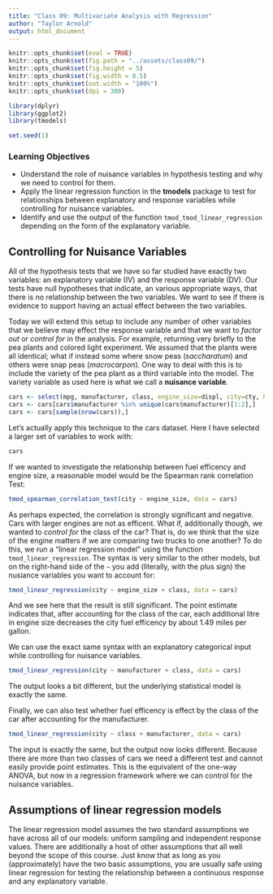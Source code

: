 ```yaml
---
title: "Class 09: Multivariate Analysis with Regression"
author: "Taylor Arnold"
output: html_document
---
```


```r
knitr::opts_chunk$set(eval = TRUE)
knitr::opts_chunk$set(fig.path = "../assets/class09/")
knitr::opts_chunk$set(fig.height = 5)
knitr::opts_chunk$set(fig.width = 8.5)
knitr::opts_chunk$set(out.width = "100%")
knitr::opts_chunk$set(dpi = 300)

library(dplyr)
library(ggplot2)
library(tmodels)

set.seed(1)
```

### Learning Objectives

- Understand the role of nuisance variables in hypothesis testing and why we need to control for them.
- Apply the linear regression function in the **tmodels** package to test for relationships between explanatory and response variables while controlling for nuisance variables.
- Identify and use the output of the function `tmod_tmod_linear_regression` depending on the form of the explanatory variable.

## Controlling for Nuisance Variables

All of the hypothesis tests that we have so far studied have exactly
two variables: an explanatory variable (IV) and the response variable (DV).
Our tests have null hypotheses that indicate, an various appropriate ways,
that there is no relationship between the two variables. We want to see if
there is evidence to support having an actual effect between the two variables.

Today we will extend this setup to include any number of other variables that
we believe may effect the response variable and that we want to *factor out*
or *control for* in the analysis. For example, returning very briefly to the
pea plants and colored light experiment. We assumed that the plants were all
identical; what if instead some where snow peas (*saccharatum*) and others
were snap peas (*macrocarpon*). One way to deal with this is to include the
variety of the pea plant as a third variable into the model. The variety variable
as used here is what we call a **nuisance variable**.

```r
cars <- select(mpg, manufacturer, class, engine_size=displ, city=cty, highway=hwy)
cars <- cars[cars$manufacturer %in% unique(cars$manufacturer)[1:2],]
cars <- cars[sample(nrow(cars)),]
```

Let's actually apply this technique to the cars dataset. Here I have selected
a larger set of variables to work with:

```r
cars
```

If we wanted to investigate the relationship between fuel efficency and
engine size, a reasonable model would be the Spearman rank correlation Test:

```r
tmod_spearman_correlation_test(city ~ engine_size, data = cars)
```

As perhaps expected, the correlation is strongly significant and negative.
Cars with larger engines are not as efficent. What if, additionally though,
we wanted to *control for* the class of the car? That is, do we think that
the size of the engine matters if we are comparing two trucks to one another?
To do this, we run a "linear regression model" using the function
`tmod_linear_regression`. The syntax is very similar to the other models, but
on the right-hand side of the `~` you add (literally, with the plus sign) the
nusiance variables you want to account for:

```r
tmod_linear_regression(city ~ engine_size + class, data = cars)
```

And we see here that the result is still significant. The point estimate
indicates that, after accounting for the class of the car, each additional
litre in engine size decreases the city fuel efficency by about 1.49 miles
per gallon.

We can use the exact same syntax with an explanatory categorical input while
controlling for nuisance variables.

```r
tmod_linear_regression(city ~ manufacturer + class, data = cars)
```

The output looks a bit different, but the underlying statistical model is
exactly the same.

Finally, we can also test whether fuel efficency is effect by the class of
the car after accounting for the manufacturer.

```r
tmod_linear_regression(city ~ class + manufacturer, data = cars)
```

The input is exactly the same, but the output now looks different. Because
there are more than two classes of cars we need a different test and cannot
easily provide point estimates. This is the equivalent of the one-way ANOVA,
but now in a regression framework where we can control for the nuisance variables.

## Assumptions of linear regression models

The linear regression model assumes the two standard assumptions we have across
all of our models: uniform sampling and independent response values. There are
additionally a host of other assumptions that all well beyond the scope of this
course. Just know that as long as you (approximately) have the two basic
assumptions, you are usually safe using linear regression for testing the
relationship between a continuous response and any explanatory variable.






